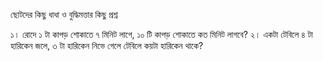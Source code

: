 ছোটদের কিছু ধাধা ও বুদ্ধিমত্তার কিছু প্রশ্ন

১। রোদে ১ টা কাপড় শোকাতে ৭ মিনিট লাগে, ১০ টি কাপড় শোকাতে কত মিনিট লাগবে?
২। একটা টেবিলে ৪ টা হারিকেন জলে, ৩ টা হারিকেন নিভে গেলে টেবিলে কয়টা হারিকেন থাকে?

